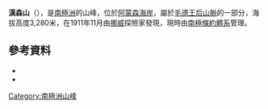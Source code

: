 {{coord|85|59|S|164|28|W|source:GNIS|display=title}}

'''漢森山'''（{{lang-nn|Mount Hanssen}}），是[[南極洲|南極洲]]的山峰，位於[[阿蒙森海岸|阿蒙森海岸]]，屬於[[毛德王后山脈|毛德王后山脈]]的一部分，海拔高度3,280米，在1911年11月由[[挪威|挪威]]探險家發現，現時由[[南極條約體系|南極條約體系]]管理。

==參考資料==
*{{cite gnis | type = antarid | id = 6348| name = Hanssen, Mount | accessdate = 2012-05-22}}
*{{usgs-gazetteer|id=6348|name=Hanssen, Mount}}

{{Antarctica-geo-stub}}
[[Category:南極洲山峰|Category:南極洲山峰]]
